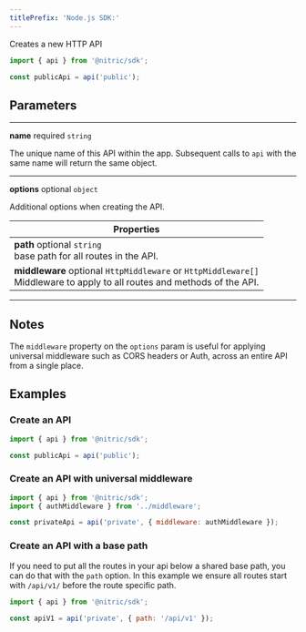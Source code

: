 ```yaml
---
titlePrefix: 'Node.js SDK:'
---
```


Creates a new HTTP API

```javascript
import { api } from '@nitric/sdk';

const publicApi = api('public');
```

## Parameters

---

**name** required `string`

The unique name of this API within the app. Subsequent calls to `api` with the same name will return the same object.

---

**options** optional `object`

Additional options when creating the API.

| Properties                                                                                                                     |
| ------------------------------------------------------------------------------------------------------------------------------ |
| **path** optional `string` <br/> base path for all routes in the API.                                                          |
| **middleware** optional `HttpMiddleware` or `HttpMiddleware[]` <br/> Middleware to apply to all routes and methods of the API. |

---

## Notes

The `middleware` property on the `options` param is useful for applying universal middleware such as CORS headers or Auth, across an entire API from a single place.

## Examples

### Create an API

```javascript
import { api } from '@nitric/sdk';

const publicApi = api('public');
```

### Create an API with universal middleware

```javascript
import { api } from '@nitric/sdk';
import { authMiddleware } from '../middleware';

const privateApi = api('private', { middleware: authMiddleware });
```

### Create an API with a base path

If you need to put all the routes in your api below a shared base path, you can do that with the `path` option. In this example we ensure all routes start with `/api/v1/` before the route specific path.

```javascript
import { api } from '@nitric/sdk';

const apiV1 = api('private', { path: '/api/v1' });
```
